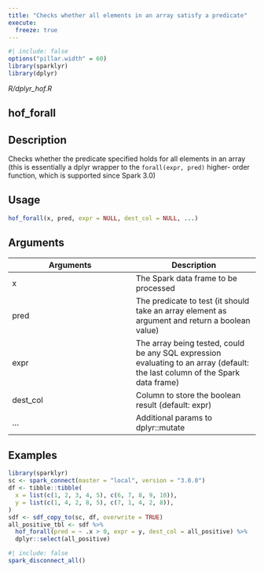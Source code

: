 ```yaml
---
title: "Checks whether all elements in an array satisfy a predicate"
execute:
  freeze: true
---
```


```r
#| include: false
options("pillar.width" = 60)
library(sparklyr) 
library(dplyr)
```

*R/dplyr_hof.R*

## hof_forall

## Description
Checks whether the predicate specified holds for all elements in an array (this is essentially a dplyr wrapper to the `forall(expr, pred)` higher- order function, which is supported since Spark 3.0) 


## Usage
```r
hof_forall(x, pred, expr = NULL, dest_col = NULL, ...) 
```

## Arguments
|Arguments|Description|
|---|---|
| x | The Spark data frame to be processed |
| pred | The predicate to test (it should take an array element as argument and return a boolean value) |
| expr | The array being tested, could be any SQL expression evaluating to an array (default: the last column of the Spark data frame) |
| dest_col | Column to store the boolean result (default: expr) |
| ... | Additional params to dplyr::mutate |





## Examples
```r
library(sparklyr)
sc <- spark_connect(master = "local", version = "3.0.0") 
df <- tibble::tibble( 
  x = list(c(1, 2, 3, 4, 5), c(6, 7, 8, 9, 10)), 
  y = list(c(1, 4, 2, 8, 5), c(7, 1, 4, 2, 8)), 
) 
sdf <- sdf_copy_to(sc, df, overwrite = TRUE) 
all_positive_tbl <- sdf %>% 
  hof_forall(pred = ~ .x > 0, expr = y, dest_col = all_positive) %>% 
  dplyr::select(all_positive) 
```



```r
#| include: false
spark_disconnect_all()
```
